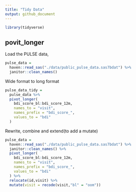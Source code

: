 ```yaml
---
title: "Tidy Data"
output: github_document
---
```


```r
library(tidyverse)
```

## povit_longer

Load the PULSE data,

```r
pulse_data = 
  haven::read_sas("./data/public_pulse_data.sas7bdat") %>%
  janitor::clean_names()
```

Wide format to long format

```r
pulse_data_tidy = 
  pulse_data %>%
  pivot_longer(
    bdi_score_bl:bdi_score_12m,
    names_to = "visit",
    names_prefix = "bdi_score_",
    values_to = "bdi"
  )
```

Rewrite, combine and extend(to add a mutate)

```r
pulse_data = 
  haven::read_sas("./data/public_pulse_data.sas7bdat") %>%
  janitor::clean_names() %>%
  pivot_longer(
    bdi_score_bl:bdi_score_12m,
    names_to = "visit",
    names_prefix = "bdi_score_",
    values_to = "bdi"
  ) %>% 
  relocate(id,visit) %>% 
  mutate(visit = recode(visit,"bl" = "oom"))
```


